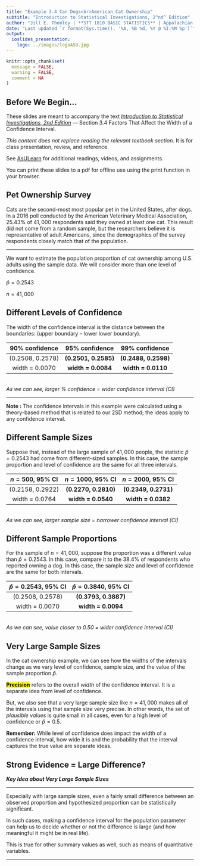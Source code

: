 ```yaml
---
title: "Example 3.4 Can Dogs<br>American Cat Ownership"
subtitle: "Introduction to Statistical Investigations, 2^nd^ Edition"
author: "Jill E. Thomley | **STT 1810 BASIC STATISTICS** | Appalachian State University"
date: "Last updated `r format(Sys.time(), '%A, %B %d, %Y @ %I:%M %p')`"
output: 
  ioslides_presentation:
    logo: ../images/logoASU.jpg
---
```


```r
knitr::opts_chunk$set(
  message = FALSE,
  warning = FALSE,
  comment = NA
)
```

## Before We Begin…

These slides are meant to accompany the text [*Introduction to Statistical Investigations, 2nd Edition*](http://www.isi-stats.com/isi/index2nd.html) --- Section 3.4 Factors That Affect the Width of a Confidence Interval. 

*This content does not replace reading the relevant textbook section.* It is for class presentation, review, and reference.

See [AsULearn](https://asulearn.appstate.edu/) for additional readings, videos, and assignments.

You can print these slides to a pdf for offline use using the print function in your browser.


## Pet Ownership Survey

Cats are the second-most most popular pet in the United States, after dogs. In a 2016 poll conducted by the American Veterinary Medical Association, $25.43\%$ of $41,000$ respondents said they owned at least one cat. This result did not come from a random sample, but the researchers believe it is representative of adult Americans, since the demographics of the survey respondents closely match that of the population.

<hr>

We want to estimate the population proportion of cat ownership among U.S. adults using the sample data. We will consider more than one level of confidence.

$\hat{p} = 0.2543$

$n = 41,000$


## Different Levels of Confidence

The width of the confidence interval is the distance between the boundaries: (upper boundary -- lower lower boundary).

| 90% confidence   | 95% confidence       | 99% confidence       |  
|:----------------:|:--------------------:|:--------------------:|
| (0.2508, 0.2578) | **(0.2501, 0.2585)** | **(0.2488, 0.2598)** |
| width = 0.0070   | **width = 0.0084**   | **width = 0.0110**   |


<br>*As we can see, larger % confidence = wider confidence interval (CI)*

<hr>

**Note :** The confidence intervals in this example were calculated using a theory-based method that is related to our 2SD method; the ideas apply to any confidence interval.


## Different Sample Sizes

Suppose that, instead of the large sample of $41,000$ people, the statistic $\hat{p} = 0.2543$ had come from different-sized samples. In this case, the sample proportion and level of confidence are the same for all three intervals.

| $n = 500$, 95% CI | $n = 1000$, 95% CI   | $n = 2000$, 95% CI   |  
|:-----------------:|:--------------------:|:--------------------:|
| (0.2158, 0.2922)  | **(0.2270, 0.2810)** | **(0.2349, 0.2731)** |
| width = 0.0764    | **width = 0.0540**   | **width = 0.0382**   |

<br>*As we can see, larger sample size = narrower confidence interval (CI)*


## Different Sample Proportions

For the sample of $n = 41,000$, suppose the proportion was a different value than $\hat{p} = 0.2543$. In this case, compare it to the $38.4\%$ of respondents who reported owning a dog. In this case, the sample size and level of confidence are the same for both intervals.

| $\hat{p} = 0.2543$, 95% CI | $\hat{p} = 0.3840$, 95% CI |  
|:--------------------------:|:--------------------------:|
| (0.2508, 0.2578)           | **(0.3793, 0.3887)**       |
| width = 0.0070             | **width = 0.0094**         |

<br>*As we can see, value closer to 0.50 = wider confidence interval (CI)*


## Very Large Sample Sizes

In the cat ownership example, we can see how the widths of the intervals change as we vary level of confidence, sample size, and the value of the sample proportion $\hat{p}$. 

**<mark>Precision</mark>** refers to the overall *width* of the confidence interval. It is a separate idea from level of confidence. 

But, we also see that a very large sample size like $n = 41,000$ makes all of the intervals using that sample size very precise. In other words, the set of *plausible values* is quite small in all cases, even for a high level of confidence or $\hat{p} = 0.5$.

**Remember:** While level of confidence does impact the width of a confidence interval, how wide it is and the probability that the interval captures the true value are separate ideas.

## Strong Evidence = Large Difference?

***Key Idea about Very Large Sample Sizes***

<hr>

Especially with large sample sizes, even a fairly small difference between an observed proportion and hypothesized proportion can be statistically significant. 

In such cases, making a confidence interval for the population parameter can help us to decide whether or not the difference is large (and how meaningful it might be in real life).

This is true for other summary values as well, such as means of quantitative variables.

<hr>

